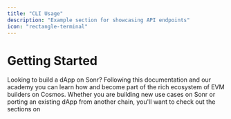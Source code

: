 ```yaml
---
title: "CLI Usage"
description: "Example section for showcasing API endpoints"
icon: "rectangle-terminal"
---
```


# Getting Started

Looking to build a dApp on Sonr? Following this documentation and our academy
you can learn how and become part of the rich ecosystem of EVM builders on
Cosmos. Whether you are building new use cases on Sonr or porting an existing
dApp from another chain, you'll want to check out the sections on
